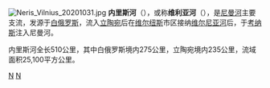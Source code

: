 [[File:Neris_Vilnius_20201031.jpg|thumb]]
'''内里斯河'''（{{lang-lt|Neris}}），或称'''维利亚河'''（{{lang-be|Ві́лія}}），是[[尼曼河|尼曼河]]主要支流，发源于[[白俄罗斯|白俄罗斯]]，流入[[立陶宛|立陶宛]]后在[[维尔纽斯|维尔纽斯]]市区接纳[[维尔尼亚河|维尔尼亚河]]后，于[[考纳斯|考纳斯]]注入尼曼河。

内里斯河全长510公里，其中白俄罗斯境内275公里，立陶宛境内235公里，流域面积25,100平方公里。

[[Category:立陶宛河流|N]]
[[Category:白俄罗斯河流|N]]
